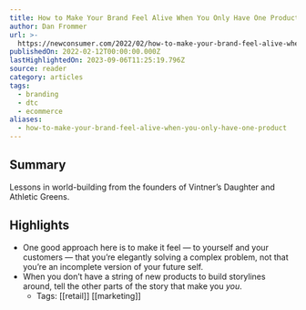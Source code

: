 ```yaml
---
title: How to Make Your Brand Feel Alive When You Only Have One Product
author: Dan Frommer
url: >-
  https://newconsumer.com/2022/02/how-to-make-your-brand-feel-alive-when-you-only-have-one-product/
publishedOn: 2022-02-12T00:00:00.000Z
lastHighlightedOn: 2023-09-06T11:25:19.796Z
source: reader
category: articles
tags:
  - branding
  - dtc
  - ecommerce
aliases:
  - how-to-make-your-brand-feel-alive-when-you-only-have-one-product
---
```

## Summary

Lessons in world-building from the founders of Vintner’s Daughter and Athletic Greens.

## Highlights
- One good approach here is to make it feel — to yourself and your customers — that you’re elegantly solving a complex problem, not that you’re an incomplete version of your future self.
- When you don’t have a string of new products to build storylines around, tell the other parts of the story that make you *you*.
    - Tags: [[retail]] [[marketing]]
